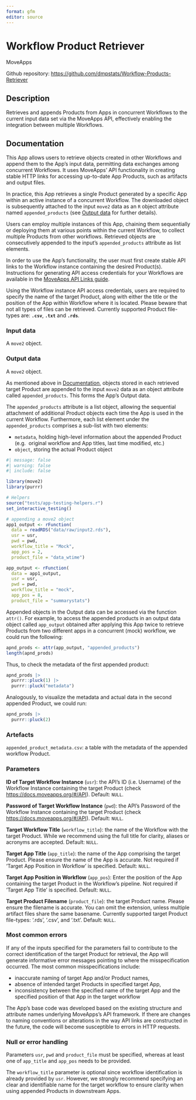 ```yaml
---
format: gfm
editor: source
---
```


# Workflow Product Retriever

MoveApps

Github repository: <https://github.com/dmpstats/Workflow-Products-Retriever>


## Description

Retrieves and appends Products from Apps in concurrent Workflows to the current
input data set via the MoveApps API, effectively enabling the integration between
multiple Workflows.



## Documentation

This App allows users to retrieve objects created in other Workflows and append
them to the App's input data, permitting data exchanges among concurrent Workflows.
It uses MoveApps' API functionality in creating stable HTTP links for
accessing up-to-date App Products, such as artifacts and output files. 

In practice, this App retrieves a single Product generated by a specific App
within an active instance of a concurrent Workflow. The downloaded object is
subsequently attached to the input `move2` data as an `R` object attribute named
`appended_products` (see [Output data](#output-data) for further details). 

Users can employ multiple instances of this App, chaining them sequentially or
deploying them at various points within the current Workflow, to collect
multiple Products from other workflows. Retrieved objects are consecutively
appended to the input's `appended_products` attribute as list elements.

::: {.callout-important}
In order to use the App's functionality, the user must first create stable API links
to the Workflow instance containing the desired Product(s). Instructions for
generating API access credentials for your Workflows are available in the
[MoveApps API Links guide](https://docs.moveapps.org/#/API).
:::

Using the Workflow instance API access credentials, users are required to specify the
name of the target Product, along with either the title or the position of the
App within Workflow where it is located. Please beware that not all types of
files can be retrieved. Currently supported Product file-types are: **`.csv`**,
**`.txt`** and **`.rds`**.



### Input data

A `move2` object.


### Output data

A `move2` object.

As mentioned above in [Documentation](#documentation), objects stored in each
retrieved target Product are appended to the input `move2` data as an object
attribute called `appended_products`. This forms the App's Output data. 

The `appended_products` attribute is a list object, allowing the sequential
attachment of additional Product objects each time the App is used in the
current Workflow. Furthermore, each list element under the `appended_products`
comprises a sub-list with two elements:

  - `metadata`, holding high-level information about the appended Product (e.g. 
  original workflow and App titles, last time modified, etc.)
  - `object`, storing the actual Product object



```r
#| message: false
#| warning: false
#| include: false

library(move2)
library(purrr)

# Helpers
source("tests/app-testing-helpers.r")
set_interactive_testing()

# appending a move2 object
app1_output <- rFunction(
  data = readRDS("data/raw/input2.rds"),
  usr = usr, 
  pwd = pwd, 
  workflow_title = "Mock",
  app_pos = 2, 
  product_file = "data_wtime")

app_output <- rFunction(
  data = app1_output,
  usr = usr, 
  pwd = pwd, 
  workflow_title = "mock",
  app_pos = 8, 
  product_file = "summarystats")

```


Appended objects in the Output data can be accessed via the function `attr()`.
For example, to access the appended products in an output data object called
`app_output` obtained after applying this App twice to retrieve Products from
two different apps in a concurrent (mock) workflow, we could run the following:

```r
apnd_prods <- attr(app_output, "appended_products")
length(apnd_prods)
```

Thus, to check the metadata of the first appended product:
```r
apnd_prods |> 
  purrr::pluck(1) |> 
  purrr::pluck("metadata")
```
Analogously, to visualize the metadata and actual data in the second appended Product, we could run:
```r
apnd_prods |> 
  purrr::pluck(2)
```



### Artefacts

`appended_product_metadata.csv`: a table with the metadata of the appended
workflow Product.




### Parameters

**ID of Target Workflow Instance** (`usr`): the API's ID (i.e. Username) of the
Workflow Instance containing the target Product (check
<https://docs.moveapps.org/#/API>). Default: `NULL`.


**Password of Target Workflow Instance** (`pwd`): the API's Password of the
Workflow Instance containing the target Product (check
<https://docs.moveapps.org/#/API>). Default: `NULL`.

**Target Workflow Title** (`workflow_title`): the name of the Workflow  with the
target Product. While we recommend using the full title for clarity, aliases or
acronyms are accepted. Default: `NULL`.

**Target App Title** (`app_title`): the name of the App comprising the target
Product. Please ensure the name of the App is accurate. Not required if 'Target
App Position in Workflow' is specified. Default: `NULL`.

**Target App Position in Workflow** (`app_pos`): Enter the position of the App
containing the target Product in the Workflow's pipeline. Not required if
'Target App Title' is specified. Default: `NULL`.

**Target Product Filename** (`product_file`): the target Product name. Please
ensure the filename is accurate. You can omit the extension, unless multiple
artifact files share the same basename. Currently supported target Product
file-types: '.rds', '.csv', and '.txt'. Default: `NULL`.


### Most common errors

If any of the inputs specified for the parameters fail to contribute to the
correct identification of the target Product for retrieval, the App will
generate informative error messages pointing to where the misspecification
occurred. The most common misspecifications include:

  - inaccurate naming of target App and/or Product names, 
  - absence of intended target Products in specified target App, 
  - inconsistency between the specified name of the target App and the specified 
  position of that App in the target workflow


::: {.callout-caution}
The App's base code was developed based on the existing structure and attribute
names underlying MoveApps's API framework. If there are changes to naming
conventions or alterations in the way API links are constructed in the future,
the code will become susceptible to errors in HTTP requests.
:::

### Null or error handling

Parameters `usr`, `pwd` and `product_file` must be specified, whereas at least
one of `app_title` and `app_pos` needs to be provided.

The `workflow_title` parameter is optional since workflow identification is
already provided by `usr`. However, we strongly recommend specifying an clear and
identifiable name for the target workflow to ensure clarity when using appended
Products in downstream Apps.





